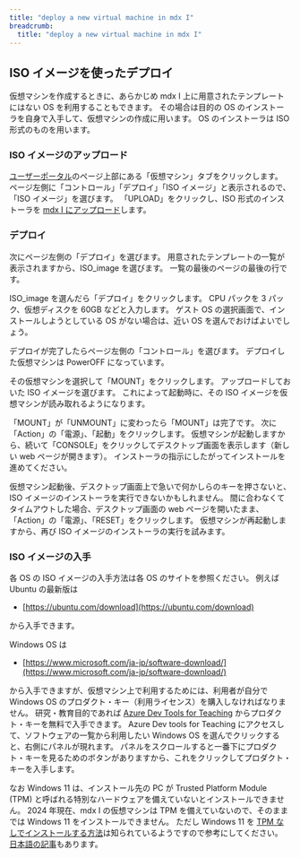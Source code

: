 ```yaml
---
title: "deploy a new virtual machine in mdx I"
breadcrumb:
  title: "deploy a new virtual machine in mdx I"
---
```


## ISO イメージを使ったデプロイ

仮想マシンを作成するときに、あらかじめ mdx I 上に用意されたテンプレートにはない OS を利用することもできます。
その場合は目的の OS のインストーラを自身で入手して、仮想マシンの作成に用います。
OS のインストーラは ISO 形式のものを用います。

### ISO イメージのアップロード

[ユーザーポータル](https://oprpl.mdx.jp/login)のページ上部にある「仮想マシン」タブをクリックします。
ページ左側に「コントロール」「デプロイ」「ISO イメージ」と表示されるので、「ISO イメージ」を選びます。
「UPLOAD」をクリックし、ISO 形式のインストーラを
[mdx I にアップロード](https://docs.mdx.jp/ja/index.html#iso%E3%82%A4%E3%83%A1%E3%83%BC%E3%82%B8)します。

### デプロイ

次にページ左側の「デプロイ」を選びます。
用意されたテンプレートの一覧が表示されますから、ISO_image を選びます。
一覧の最後のページの最後の行です。

ISO_image を選んだら「デプロイ」をクリックします。
CPU パックを 3 パック、仮想ディスクを 60GB などと入力します。
ゲスト OS の選択画面で、インストールしようとしている OS がない場合は、近い OS
を選んでおけばよいでしょう。

デプロイが完了したらページ左側の「コントロール」を選びます。
デプロイした仮想マシンは PowerOFF になっています。

その仮想マシンを選択して「MOUNT」をクリックします。
アップロードしておいた ISO イメージを選びます。
これによって起動時に、その ISO イメージを仮想マシンが読み取れるようになります。

「MOUNT」が「UNMOUNT」に変わったら「MOUNT」は完了です。
次に「Action」の「電源」、「起動」をクリックします。
仮想マシンが起動しますから、続いて「CONSOLE」をクリックしてデスクトップ画面を表示します（新しい web ページが開きます）。
インストーラの指示にしたがってインストールを進めてください。

仮想マシン起動後、デスクトップ画面上で急いで何かしらのキーを押さないと、ISO イメージのインストーラを実行できないかもしれません。
間に合わなくてタイムアウトした場合、デスクトップ画面の web ページを開いたまま、「Action」の「電源」、「RESET」をクリックします。
仮想マシンが再起動しますから、再び ISO イメージのインストーラの実行を試みます。

### ISO イメージの入手

各 OS の ISO イメージの入手方法は各 OS のサイトを参照ください。
例えば Ubuntu の最新版は

* [https://ubuntu.com/download](https://ubuntu.com/download)

から入手できます。

Windows OS は

* [https://www.microsoft.com/ja-jp/software-download/](https://www.microsoft.com/ja-jp/software-download/)

から入手できますが、仮想マシン上で利用するためには、利用者が自分で Windows OS のプロダクト・キー（利用ライセンス）を購入しなければなりません。
研究・教育目的であれば [Azure Dev Tools for Teaching](../https://utelecon.adm.u-tokyo.ac.jp/microsoft/adt4t/) からプロダクト・キーを無料で入手できます。 
Azure Dev tools for Teaching にアクセスして、ソフトウェアの一覧から利用したい Windows OS を選んでクリックすると、右側にパネルが現れます。
パネルをスクロールすると一番下にプロダクト・キーを見るためのボタンがありますから、これをクリックしてプロダクト・キーを入手します。

なお Windows 11 は、インストール先の PC が Trusted Platform Module (TPM) と呼ばれる特別なハードウェアを備えていないとインストールできません。
2024 年現在、mdx I の仮想マシンは TPM を備えていないので、そのままでは Windows 11 をインストールできません。
ただし Windows 11 を [TPM なしでインストールする方法](https://knowledge.broadcom.com/external/article?legacyId=86207)は知られているようですので参考にしてください。
[日本語の記事](https://qiita.com/mizutan/items/f6b333107976c5b9166f)もあります。

